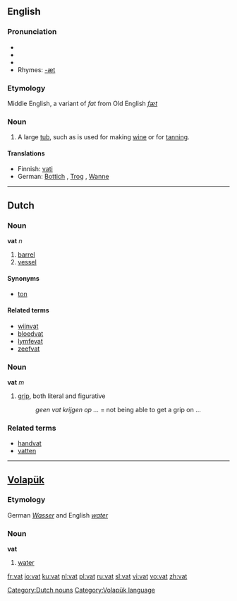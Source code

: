 {{see|VAT}}
==English==

===Pronunciation===
*{{IPA|/væt/}}
*{{SAMPA|/v{t/}}
*{{audio|en-us-vat.ogg|Audio (US)}}
*Rhymes: [[Rhymes:English:-æt|-æt]]
===Etymology===
Middle English, a variant of ''fat'' from Old English ''[[fæt]]''

===Noun===
{{en-noun}}

#A large [[tub]], such as is used for making [[wine]] or for [[tanning]].

====Translations====
*Finnish: [[vati]]
*German: [[Bottich]] {{m}}, [[Trog]] {{m}}, [[Wanne]] {{f}}

----

==Dutch==

===Noun===
'''vat''' ''n''

#[[barrel]]
#[[vessel]]

====Synonyms====
*[[ton]]

====Related terms====
*[[wijnvat]] 
*[[bloedvat]]
*[[lymfevat]]
*[[zeefvat]]

===Noun===
'''vat''' ''m''

#[[grip]], both literal and figurative
#:''geen vat krijgen op ...'' = not being able to get a grip on ...

===Related terms===
*[[handvat]] 
*[[vatten]]

[[Category:Dutch nouns]]

----

==[[Volapük]]==

===Etymology===
German ''[[Wasser]]'' and English ''[[water]]''
===Noun===
'''vat'''

# [[water]]

[[Category:Volapük language]]

[[fr:vat]]
[[io:vat]]
[[ku:vat]]
[[nl:vat]]
[[pl:vat]]
[[ru:vat]]
[[sl:vat]]
[[vi:vat]]
[[vo:vat]]
[[zh:vat]]